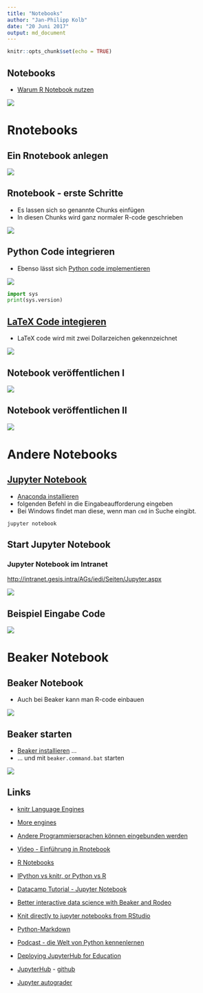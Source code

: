 ```yaml
---
title: "Notebooks"
author: "Jan-Philipp Kolb"
date: "20 Juni 2017"
output: md_document
---
```


```r
knitr::opts_chunk$set(echo = TRUE)
```


## Notebooks

- [Warum R Notebook nutzen](https://news.ycombinator.com/item?id=12683625)

![](http://rmarkdown.rstudio.com/images/notebook-demo.png)

# Rnotebooks

## Ein Rnotebook anlegen

![](https://raw.githubusercontent.com/Japhilko/RInterfaces/master/slides/figure/startNotebook.png)

## Rnotebook - erste Schritte

- Es lassen sich so genannte Chunks einfügen
- In diesen Chunks wird ganz normaler R-code geschrieben

![](https://raw.githubusercontent.com/Japhilko/RInterfaces/master/slides/figure/NotebooksBasicEx.PNG)


## Python Code integrieren

- Ebenso lässt sich [Python code implementieren](https://support.rstudio.com/hc/en-us/articles/233066128-Do-Notebooks-support-other-languages-)


![](https://raw.githubusercontent.com/Japhilko/RInterfaces/master/slides/figure/pythonCode.PNG)

```python
import sys
print(sys.version)
```

## [LaTeX Code integieren](https://blog.rstudio.org/2016/10/05/r-notebooks/)

- LaTeX code wird mit zwei Dollarzeichen gekennzeichnet

![](https://raw.githubusercontent.com/Japhilko/RInterfaces/master/slides/figure/LaTexCode.PNG)


## Notebook veröffentlichen I

![](https://raw.githubusercontent.com/Japhilko/RInterfaces/master/slides/figure/PublishNotebook.PNG)

## Notebook veröffentlichen II

![](https://raw.githubusercontent.com/Japhilko/RInterfaces/master/slides/figure/PublishNotebook2.PNG)


# Andere Notebooks

## [Jupyter Notebook](http://jupyter.readthedocs.io/en/latest/install.html)

- [Anaconda installieren](https://docs.continuum.io/anaconda/install)
- folgenden Befehl in die Eingabeaufforderung eingeben
- Bei Windows findet man diese, wenn man `cmd` in Suche eingibt.

```
jupyter notebook
```
## Start Jupyter Notebook

### Jupyter Notebook im Intranet

<http://intranet.gesis.intra/AGs/iedi/Seiten/Jupyter.aspx>

![](https://raw.githubusercontent.com/Japhilko/RInterfaces/master/slides/figure/JupyterEx.PNG)

## Beispiel Eingabe Code

![](https://raw.githubusercontent.com/Japhilko/RInterfaces/master/slides/figure/JupyterNotebookQmap.PNG)


# Beaker Notebook

## Beaker Notebook

- Auch bei Beaker kann man R-code einbauen

![](https://raw.githubusercontent.com/Japhilko/RInterfaces/master/slides/figure/Beaker.PNG)

## Beaker starten

- [Beaker installieren](http://beakernotebook.com/getting-started) ...
- ... und mit `beaker.command.bat` starten

![](https://raw.githubusercontent.com/Japhilko/RInterfaces/master/slides/figure/BeakerEx.PNG)


## Links

- [knitr Language Engines](http://rmarkdown.rstudio.com/authoring_knitr_engines.html)

- [More engines](https://yihui.name/knitr/demo/engines/)

- [Andere Programmiersprachen können eingebunden werden](http://rmarkdown.rstudio.com/authoring_knitr_engines.html)

- [Video - Einführung in Rnotebook](https://www.rstudio.com/resources/webinars/introducing-notebooks-with-r-markdown/)

- [R Notebooks](http://rmarkdown.rstudio.com/r_notebooks.html)

- [IPython vs knitr, or Python vs R](https://yihui.name/en/2012/11/ipython-vs-knitr/)

- [Datacamp Tutorial - Jupyter Notebook](https://www.datacamp.com/community/tutorials/tutorial-jupyter-notebook#gs.kZqvIvI)

- [Better interactive data science with Beaker and Rodeo](https://blog.dominodatalab.com/interactive-data-science/)

- [Knit directly to jupyter notebooks from RStudio](https://www.r-bloggers.com/knit-directly-to-jupyter-notebooks-from-rstudio/)

- [Python-Markdown](https://pythonhosted.org/Markdown/)
- [Podcast - die Welt von Python kennenlernen](https://talkpython.fm/episodes/show/96/exploring-awesome-python)
- [Deploying JupyterHub for Education](https://developer.rackspace.com/blog/deploying-jupyterhub-for-education/)
- [JupyterHub](https://hub.docker.com/r/jupyterhub/jupyterhub/) - [github](https://github.com/jupyterhub/jupyterhub)
- [Jupyter autograder](https://github.com/data-8/connector-instructors/issues/3)